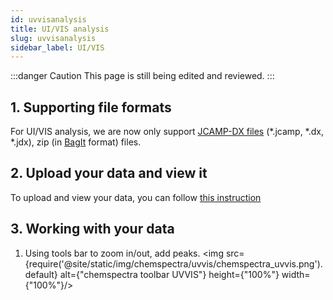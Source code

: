 ```yaml
---
id: uvvisanalysis
title: UI/VIS analysis
slug: uvvisanalysis
sidebar_label: UI/VIS
---
```


:::danger Caution 
This page is still being edited and reviewed.
::: 

## 1. Supporting file formats
For UI/VIS analysis, we are now only support [JCAMP-DX files](https://iupac.org/what-we-do/digital-standards/jcamp-dx/) (*.jcamp, *.dx, *.jdx), zip (in [BagIt](https://en.wikipedia.org/wiki/BagIt) format) files.

## 2. Upload your data and view it
To upload and view your data, you can follow [this instruction](../analysis#2-analysing-data-in-chemotioneln) 

## 3. Working with your data
1. Using tools bar to zoom in/out, add peaks.
<img src={require('@site/static/img/chemspectra/uvvis/chemspectra_uvvis.png').default} alt={"chemspectra toolbar UVVIS"} height={"100%"} width={"100%"}/>